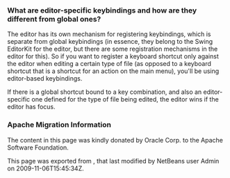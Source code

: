 <!--

    Licensed to the Apache Software Foundation (ASF) under one
    or more contributor license agreements.  See the NOTICE file
    distributed with this work for additional information
    regarding copyright ownership.  The ASF licenses this file
    to you under the Apache License, Version 2.0 (the
    "License"); you may not use this file except in compliance
    with the License.  You may obtain a copy of the License at

      http://www.apache.org/licenses/LICENSE-2.0

    Unless required by applicable law or agreed to in writing,
    software distributed under the License is distributed on an
    "AS IS" BASIS, WITHOUT WARRANTIES OR CONDITIONS OF ANY
    KIND, either express or implied.  See the License for the
    specific language governing permissions and limitations
    under the License.

-->

===What are editor-specific keybindings and how are they different from global ones?===

The editor has its own mechanism for registering keybindings, which is separate from global keybindings (in essence, they belong to the Swing EditorKit for the editor, but there are some registration mechanisms in the editor for this).  So if you want to register a keyboard shortcut only against the editor when editing a certain type of file (as opposed to a keyboard shortcut that is a shortcut for an action on the main menu), you'll be using editor-based keybindings.

If there is a global shortcut bound to a key combination, and also an editor-specific one defined for the type of file being edited, the editor wins if the editor has focus.

===Apache Migration Information===

The content in this page was kindly donated by Oracle Corp. to the
Apache Software Foundation.

This page was exported from , 
that last modified by NetBeans user Admin 
on 2009-11-06T15:45:34Z.

